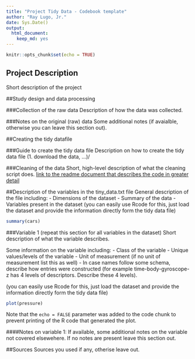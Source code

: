 ```yaml
---
title: "Project Tidy Data - Codebook template"
author: "Ray Lugo, Jr."
date: Sys.Date()
output:
  html_document:
    keep_md: yes
---
```


```r
knitr::opts_chunk$set(echo = TRUE)
```

## Project Description
Short description of the project

##Study design and data processing

###Collection of the raw data
Description of how the data was collected.

###Notes on the original (raw) data 
Some additional notes (if avaialble, otherwise you can leave this section out).

##Creating the tidy datafile

###Guide to create the tidy data file
Description on how to create the tidy data file (1. download the data, ...)/

###Cleaning of the data
Short, high-level description of what the cleaning script does. [link to the readme document that describes the code in greater detail]()

##Description of the variables in the tiny_data.txt file
General description of the file including:
 - Dimensions of the dataset
 - Summary of the data
 - Variables present in the dataset
 (you can easily use Rcode for this, just load the dataset and provide the information directly form the tidy data file)

```r
summary(cars)
```

###Variable 1 (repeat this section for all variables in the dataset)
Short description of what the variable describes.

Some information on the variable including:
 - Class of the variable
 - Unique values/levels of the variable
 - Unit of measurement (if no unit of measurement list this as well)
 - In case names follow some schema, describe how entries were constructed (for example time-body-gyroscope-z has 4 levels of descriptors. Describe these 4 levels). 

(you can easily use Rcode for this, just load the dataset and provide the information directly form the tidy data file)

```r
plot(pressure)
```

Note that the `echo = FALSE` parameter was added to the code chunk to prevent printing of the R code that generated the plot.

####Notes on variable 1:
If available, some additional notes on the variable not covered elsewehere. If no notes are present leave this section out.

##Sources
Sources you used if any, otherise leave out.
